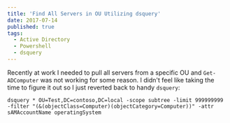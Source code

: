 ```yaml
---
title: 'Find All Servers in OU Utilizing dsquery'
date: 2017-07-14
published: true
tags:
  - Active Directory
  - Powershell
  - dsquery
---
```


Recently at work I needed to pull all servers from a specific OU and `Get-ADComputer` was not working for some reason. I didn't feel like taking the time to figure it out so I just reverted back to handy `dsquery`:

```
dsquery * OU=Test,DC=contoso,DC=local -scope subtree -limit 999999999 -filter "(&(objectClass=Computer)(objectCategory=Computer))" -attr sAMAccountName operatingSystem
```
